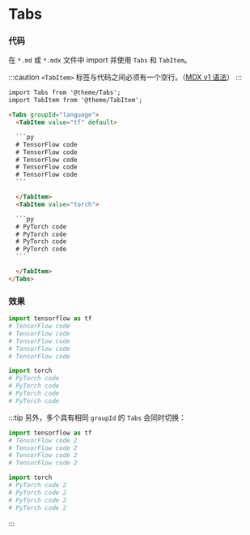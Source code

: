 # Tabs



### 代码

在 `*.md` 或 `*.mdx` 文件中 import 并使用 `Tabs` 和 `TabItem`。

:::caution
`<TabItem>` 标签与代码之间必须有一个空行。（[MDX v1 语法](https://mdxjs.com/guides/markdown-in-components/)）
:::

````html
import Tabs from '@theme/Tabs';
import TabItem from '@theme/TabItem';

<Tabs groupId="language">
  <TabItem value="tf" default>

  ```py
  # TensorFlow code
  # TensorFlow code
  # TensorFlow code
  # TensorFlow code
  # TensorFlow code
  ```

  </TabItem>
  <TabItem value="torch">

  ```py
  # PyTorch code
  # PyTorch code
  # PyTorch code
  # PyTorch code
  ```

  </TabItem>
</Tabs>
````

### 效果

<Tabs groupId="language">
  <TabItem value="tf" default>

  ```py
  import tensorflow as tf
  # TensorFlow code
  # TensorFlow code
  # TensorFlow code
  # TensorFlow code
  # TensorFlow code
  ```

  </TabItem>
  <TabItem value="torch">

  ```py
  import torch
  # PyTorch code
  # PyTorch code
  # PyTorch code
  # PyTorch code
  ```

  </TabItem>
</Tabs>

:::tip
另外，多个具有相同 `groupId` 的 `Tabs` 会同时切换：

<Tabs groupId="language">
  <TabItem value="tf" default>

  ```py
  import tensorflow as tf
  # TensorFlow code 2
  # TensorFlow code 2
  # TensorFlow code 2
  # TensorFlow code 2
  ```

  </TabItem>
  <TabItem value="torch">

  ```py
  import torch
  # PyTorch code 2
  # PyTorch code 2
  # PyTorch code 2
  # PyTorch code 2
  ```

  </TabItem>
</Tabs>

:::